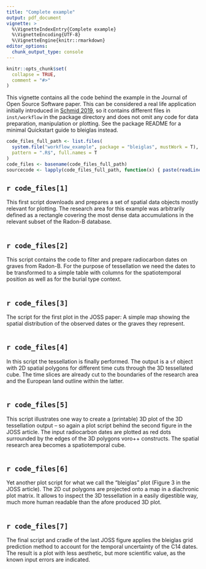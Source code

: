 ```yaml
---
title: "Complete example"
output: pdf_document
vignette: >
  %\VignetteIndexEntry{Complete example}
  %\VignetteEncoding{UTF-8}
  %\VignetteEngine{knitr::rmarkdown}
editor_options: 
  chunk_output_type: console
---
```


```r
knitr::opts_chunk$set(
  collapse = TRUE,
  comment = "#>"
)
```

This vignette contains all the code behind the example in the Journal of Open Source Software paper. This can be considered a real life application initially introduced in [Schmid 2019](https://doi.org/10.1177/1059712319860842), so it contains different files in `inst/workflow` in the package directory and does not omit any code for data preparation, manipulation or plotting. See the package README for a minimal Quickstart guide to bleiglas instead.

```r
code_files_full_path <- list.files(
  system.file("workflow_example", package = "bleiglas", mustWork = T),
  pattern = ".R$", full.names = T
)
code_files <- basename(code_files_full_path)
sourcecode <- lapply(code_files_full_path, function(x) { paste(readLines(x), collapse="\n") })
```

## `r code_files[1]`

This first script downloads and prepares a set of spatial data objects mostly relevant for plotting. The research area for this example was arbitrarily defined as a rectangle covering the most dense data accumulations in the relevant subset of the Radon-B database.

```r
```

## `r code_files[2]`

This script contains the code to filter and prepare radiocarbon dates on graves from Radon-B. For the purpose of tessellation we need the dates to be transformed to a simple table with columns for the spatiotemporal position as well as for the burial type context.

```r
```

## `r code_files[3]`

The script for the first plot in the JOSS paper: A simple map showing the spatial distribution of the observed dates or the graves they represent.

```r
```

## `r code_files[4]`

In this script the tessellation is finally performed. The output is a `sf` object with 2D spatial polygons for different time cuts through the 3D tessellated cube. The time slices are already cut to the boundaries of the research area and the European land outline within the latter.

```r
```

## `r code_files[5]`

This script illustrates one way to create a (printable) 3D plot of the 3D tessellation output -- so again a plot script behind the second figure in the JOSS article. The input radiocarbon dates are plotted as red dots surrounded by the edges of the 3D polygons voro++ constructs. The spatial research area becomes a spatiotemporal cube.

```r
```

## `r code_files[6]`

Yet another plot script for what we call the "bleiglas" plot (Figure 3 in the JOSS article). The 2D cut polygons are projected onto a map in a diachronic plot matrix. It allows to inspect the 3D tessellation in a easily digestible way, much more human readable than the afore produced 3D plot.

```r
```

## `r code_files[7]`

The final script and cradle of the last JOSS figure applies the bleiglas grid prediction method to account for the temporal uncertainty of the C14 dates. The result is a plot with less aesthetic, but more scientific value, as the known input errors are indicated.

```r
```
